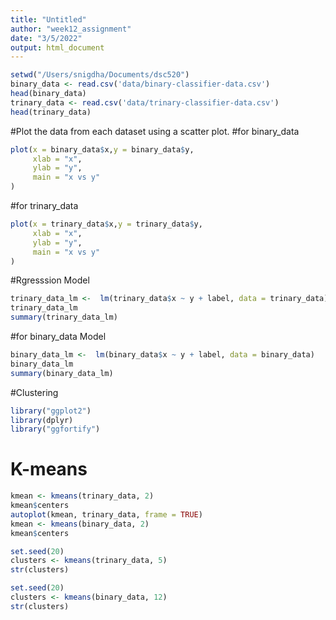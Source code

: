 ```yaml
---
title: "Untitled"
author: "week12_assignment"
date: "3/5/2022"
output: html_document
---
```


```r
setwd("/Users/snigdha/Documents/dsc520")
binary_data <- read.csv('data/binary-classifier-data.csv')
head(binary_data)
trinary_data <- read.csv('data/trinary-classifier-data.csv')
head(trinary_data)
```

#Plot the data from each dataset using a scatter plot.
#for binary_data
```r
plot(x = binary_data$x,y = binary_data$y,
     xlab = "x",
     ylab = "y",
     main = "x vs y"
)
```
#for trinary_data
```r
plot(x = trinary_data$x,y = trinary_data$y,
     xlab = "x",
     ylab = "y",
     main = "x vs y"
)
```
#Rgresssion Model
```r
trinary_data_lm <-  lm(trinary_data$x ~ y + label, data = trinary_data)
trinary_data_lm
summary(trinary_data_lm)
```
#for binary_data Model
```r
binary_data_lm <-  lm(binary_data$x ~ y + label, data = binary_data)
binary_data_lm
summary(binary_data_lm)
```

#Clustering
```r
library("ggplot2")
library(dplyr)
library("ggfortify")
```
# K-means
```r
kmean <- kmeans(trinary_data, 2)
kmean$centers
autoplot(kmean, trinary_data, frame = TRUE)
kmean <- kmeans(binary_data, 2)
kmean$centers
```
```r
set.seed(20)
clusters <- kmeans(trinary_data, 5)
str(clusters)

set.seed(20)
clusters <- kmeans(binary_data, 12)
str(clusters)
```
